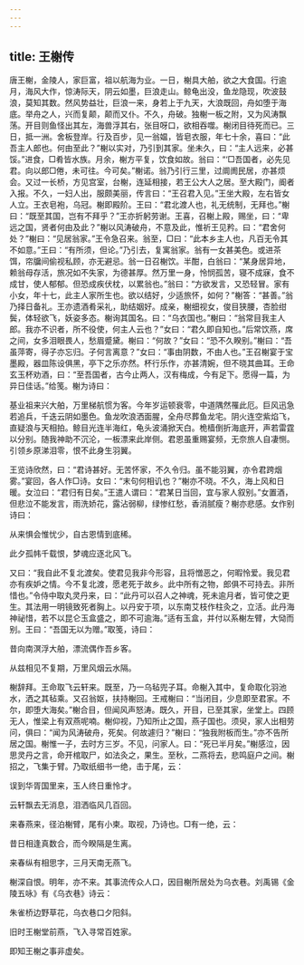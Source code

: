```yaml
---
---
---
```

title: 王榭传
---



唐王榭，金陵人，家巨富，祖以航海为业。一日，榭具大舶，欲之大食国。行逾月，海风大作，惊涛际天，阴云如墨，巨浪走山。鲸龟出没，鱼龙隐现，吹波鼓浪，莫知其数。然风势益壮，巨浪一来，身若上于九天，大浪既回，舟如堕于海底。举舟之人，兴而复颠，颠而又仆。不久，舟破。独榭一板之附，又为风涛飘荡。开目则鱼怪出其左，海兽浮其右，张目呀口，欲相吞噬。榭闭目待死而已。三日，抵一洲。舍板登岸。行及百步，见一翁媪，皆皂衣服，年七十余，喜曰：“此吾主人郎也。何由至此？”榭以实对，乃引到其家。坐未久，曰：“主人远来，必甚馁。”进食，□肴皆水族。月余，榭方平复，饮食如故。翁曰：“‘□吾国者，必先见君。向以郎□倦，未可往。今可矣。”榭诺。翁乃引行三里，过阛阓民居，亦甚烦会。又过一长桥，方见宫室，台榭，连延相接，若王公大人之居。至大殿门，阍者入报。不久，一妇人出，服颇美丽，传言曰：“王召君入见。”王坐大殿，左右皆女人立。王衣皂袍，乌冠。榭即殿阶。王曰：“君北渡人也，礼无统制，无拜也。”榭曰：“既至其国，岂有不拜乎？”王亦折躬劳谢。王喜，召榭上殿，赐坐，曰：“卑远之国，贤者何由及此？”榭以风涛破舟，不意及此，惟祈王见矜。曰：“君舍何处？”榭曰：“见居翁家。”王令急召来。翁至，□曰：“此本乡主人也，凡百无令其不如意。”王曰：“有所须，但论。”乃引去，复寓翁家。翁有一女甚美色。或进茶饵，帘牖间偷视私顾，亦无避忌。翁一日召榭饮。半酣，白翁曰：“某身居异地，赖翁母存活，旅况如不失家，为德甚厚。然万里一身，怜悯孤苦，寝不成寐，食不成甘，使人郁郁。但恐成疾伏枕，以累翁也。”翁曰：“方欲发言，又恐轻冒。家有小女，年十七，此主人家所生也。欲以结好，少适旅怀，如何？”榭答：“甚善。”翁乃择日备礼。王亦遗酒肴采礼，助结姻好。成亲，榭细视女，俊目狭腰，杏脸绀鬓，体轻欲飞，妖姿多态。榭询其国名。曰：“乌衣国也。”榭曰：“翁常目我主人郎。我亦不识者，所不役使，何主人云也？”女曰：“君久即自知也。”后常饮燕，席之间，女多泪眼畏人，愁眉蹙黛。榭曰：“何故？”女曰：“恐不久睽别。”榭曰：“吾虽萍寄，得子亦忘归。子何言离意？”女曰：“事由阴数，不由人也。”王召榭宴于宝墨殿，器皿陈设俱黑，亭下之乐亦然。杯行乐作，亦甚清婉，但不晓其曲耳。王命玄玉杯劝酒，曰：“至吾国者，古今止两人，汉有梅成，今有足下。愿得一篇，为异日佳话。”给笺。榭为诗曰：

基业祖来兴大舶，万里梯航惯为客。今年岁运顿衰零，中道隅然罹此厄。巨风迅急若追兵，千迭云阴如墨色。鱼龙吹浪洒面腥，全舟尽葬鱼龙宅。阴火连空紫焰飞，直疑浪与天相拍。鲸目光连半海红，龟头波涌掀天白。桅樯倒折海底开，声若雷霆以分别。随我神助不沉沦，一板漂来此岸侧。君恩虽重赐宴频，无奈旅人自凄恻。引领乡原涕泪零，恨不此身生羽翼。

王览诗欣然，曰：“君诗甚好。无苦怀家，不久令归。虽不能羽翼，亦令君跨烟雾。”宴回，各人作□诗。女曰：“末句何相讥也？”榭亦不晓。不久，海上风和日暖。女泣曰：“君归有日矣。”王遣人谓曰：“君某日当回，宜与家人叙别。”女置酒，但悲泣不能发言，雨洗娇花，露沾弱柳，绿惨红愁，香消腻瘦？榭亦悲感。女作别诗曰：

从来惧会惟忧少，自古恩情到底稀。

此夕孤帏千载恨，梦魂应逐北风飞。

又曰：“我自此不复北渡矣。使君见我非今形容，且将憎恶之，何暇怜爱。我见君亦有疾妒之情。今不复北渡，愿老死于故乡。此中所有之物，郎俱不可持去。非所惜也。”令侍中取丸灵丹来，曰：“此丹可以召人之神魂，死未逾月者，皆可使之更生。其法用一明镜致死者胸上。以丹安于项，以东南艾枝作柱灸之，立活。此丹海神祕惜，若不以昆仑玉盒盛之，即不可逾海。”适有玉盒，并付以系榭左臂，大恸而别。王曰：“吾国无以为赠。”取笺，诗曰：

昔向南溟浮大舶，漂流偶作吾乡客。

从兹相见不复期，万里风烟云水隔。

榭辞拜。王命取飞云轩来。既至，乃一乌毡兜子耳。命榭入其中，复命取化羽池水，洒之其毡乘。又召翁妪，扶持榭回。王戒榭曰：“当闭目，少息即至君家。不尔，即堕大海矣。”榭合目，但闻风声怒涛。既久，开目，已至其家，坐堂上。四顾无人，惟梁上有双燕呢喃。榭仰视，乃知所止之国，燕子国也。须臾，家人出相劳问，俱曰：“闻为风涛破舟，死矣。何故遽归？”榭曰：“独我附板而生。”亦不告所居之国。榭惟一子，去时方三岁。不见，问家人。曰：“死已半月矣。”榭感泣，因思灵丹之言，命开棺取尸，如法灸之，果生。至秋，二燕将去，悲鸣庭户之间。榭招之，飞集于臂。乃取纸细书一绝，击于尾，云：

误到华胥国里来，玉人终日重怜才。

云轩飘去无消息，泪洒临风几百回。

来春燕来，径泊榭臂，尾有小柬。取视，乃诗也。□有一绝，云：

昔日相逢真数合，而今睽隔是生离。

来春纵有相思字，三月天南无燕飞。

榭深自恨。明年，亦不来。其事流传众人口，因目榭所居处为乌衣巷。刘禹锡《金陵五咏》有《乌衣巷》诗云：

朱雀桥边野草花，乌衣巷口夕阳斜。

旧时王榭堂前燕，飞入寻常百姓家。

即知王榭之事非虚矣。